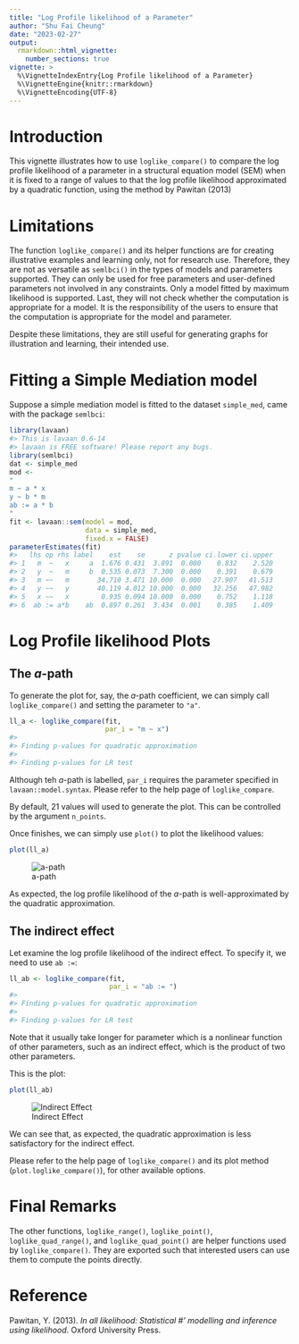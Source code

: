 ```yaml
---
title: "Log Profile likelihood of a Parameter"
author: "Shu Fai Cheung"
date: "2023-02-27"
output:
  rmarkdown::html_vignette:
    number_sections: true
vignette: >
  %\VignetteIndexEntry{Log Profile likelihood of a Parameter}
  %\VignetteEngine{knitr::rmarkdown}
  %\VignetteEncoding{UTF-8}
---
```




# Introduction

This vignette illustrates how to use
`loglike_compare()` to compare the
log profile likelihood of a parameter
in a structural equation model (SEM)
when it is fixed to a range of values
to that the log profile likelihood
approximated by a quadratic function,
using the method by Pawitan (2013)

# Limitations

The function `loglike_compare()`
and its helper functions
are for creating illustrative examples
and learning only, not for research use.
Therefore, they are not as versatile as
`semlbci()` in the types of models and
parameters supported. They can only
be used for free parameters and
user-defined parameters not involved in
any constraints. Only a model fitted by
maximum likelihood is supported. Last,
they will not check whether the
computation is appropriate for a model.
It is the responsibility of the users
to ensure that the computation is
appropriate for the model and parameter.

Despite these limitations, they are
still useful for generating graphs for
illustration and learning, their
intended use.

# Fitting a Simple Mediation model

Suppose a simple mediation model is
fitted to the dataset `simple_med`,
came with the package `semlbci`:


```r
library(lavaan)
#> This is lavaan 0.6-14
#> lavaan is FREE software! Please report any bugs.
library(semlbci)
dat <- simple_med
mod <-
"
m ~ a * x
y ~ b * m
ab := a * b
"
fit <- lavaan::sem(model = mod,
                   data = simple_med,
                   fixed.x = FALSE)
parameterEstimates(fit)
#>   lhs op rhs label    est    se      z pvalue ci.lower ci.upper
#> 1   m  ~   x     a  1.676 0.431  3.891  0.000    0.832    2.520
#> 2   y  ~   m     b  0.535 0.073  7.300  0.000    0.391    0.679
#> 3   m ~~   m       34.710 3.471 10.000  0.000   27.907   41.513
#> 4   y ~~   y       40.119 4.012 10.000  0.000   32.256   47.982
#> 5   x ~~   x        0.935 0.094 10.000  0.000    0.752    1.118
#> 6  ab := a*b    ab  0.897 0.261  3.434  0.001    0.385    1.409
```

# Log Profile likelihood Plots

## The *a*-path

To generate the plot for, say, the *a*-path coefficient,
we can simply call `loglike_compare()` and setting the
parameter to `"a"`.


```r
ll_a <- loglike_compare(fit,
                        par_i = "m ~ x")
#> 
#> Finding p-values for quadratic approximation
#> 
#> Finding p-values for LR test
```

Although teh *a*-path is labelled, `par_i` requires the
parameter specified in `lavaan::model.syntax`. Please
refer to the help page of `loglike_compare`.

By default, 21 values will used to generate the plot. This
can be controlled by the argument `n_points`.

Once finishes, we can simply use `plot()` to plot
the likelihood values:


```r
plot(ll_a)
```

![a-path](loglike_plot_a-1.png)

As expected, the log profile likelihood of the *a*-path is
well-approximated by the quadratic approximation.

## The indirect effect

Let examine the log profile likelihood of the indirect
effect. To specify it, we need to use `ab :=`:


```r
ll_ab <- loglike_compare(fit,
                         par_i = "ab := ")
#> 
#> Finding p-values for quadratic approximation
#> 
#> Finding p-values for LR test
```

Note that it usually take longer for parameter which is
a nonlinear function of other parameters, such as an
indirect effect, which is the product of two other parameters.

This is the plot:


```r
plot(ll_ab)
```

![Indirect Effect](loglike_plot_ab-1.png)

We can see that, as expected, the quadratic approximation is
less satisfactory for the indirect effect.

Please refer to the help page of
`loglike_compare()` and its plot
method (`plot.loglike_compare()`),
for other available options.

# Final Remarks

The other functions, `loglike_range()`,
`loglike_point()`, `loglike_quad_range()`,
and `loglike_quad_point()` are helper
functions used by `loglike_compare()`.
They are exported such that interested
users can use them to compute the points
directly.

# Reference

Pawitan, Y. (2013). *In all likelihood: Statistical
#' modelling and inference using likelihood*. Oxford University Press.
